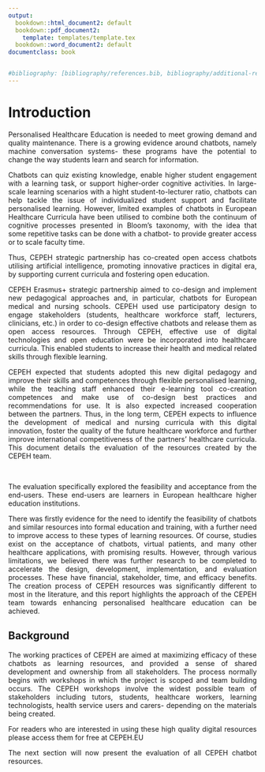```yaml
---
output:
  bookdown::html_document2: default
  bookdown::pdf_document2:
    template: templates/template.tex
  bookdown::word_document2: default
documentclass: book


#bibliography: [bibliography/references.bib, bibliography/additional-references.bib]
---
```


<style>
body {
text-align: justify}
</style>

# Introduction {.unnumbered}

```{=tex}
\adjustmtc
\markboth{Introduction}{}
```
<!-- For PDF output, include these two LaTeX commands after unnumbered chapter headings, otherwise the mini table of contents and the running header will show the previous chapter -->

Personalised Healthcare Education is needed to meet growing demand and quality maintenance.
There is a growing evidence around chatbots, namely machine conversation systems- these programs have the potential to change the way students learn and search for information.

Chatbots can quiz existing knowledge, enable higher student engagement with a learning task, or support higher-order cognitive activities.
In large-scale learning scenarios with a hight student-to-lecturer ratio, chatbots can help tackle the issue of individualized student support and facilitate personalised learning.
However, limited examples of chatbots in European Healthcare Curricula have been utilised to combine both the continuum of cognitive processes presented in Bloom's taxonomy, with the idea that some repetitive tasks can be done with a chatbot- to provide greater access or to scale faculty time.

Thus, CEPEH strategic partnership has co-created open access chatbots utilising artificial intelligence, promoting innovative practices in digital era, by supporting current curricula and fostering open education.<br>

CEPEH Erasmus+ strategic partnership aimed to co-design and implement new pedagogical approaches and, in particular, chatbots for European medical and nursing schools.
CEPEH used use participatory design to engage stakeholders (students, healthcare workforce staff, lecturers, clinicians, etc.) in order to co-design effective chatbots and release them as open access resources.
Through CEPEH, effective use of digital technologies and open education were be incorporated into healthcare curricula.
This enabled students to increase their health and medical related skills through flexible learning.

CEPEH expected that students adopted this new digital pedagogy and improve their skills and competences through flexible personalised learning, while the teaching staff enhanced their e-learning tool co-creation competences and make use of co-design best practices and recommendations for use.
It is also expected increased cooperation between the partners.
Thus, in the long term, CEPEH expects to influence the development of medical and nursing curricula with this digital innovation, foster the quality of the future healthcare workforce and further improve international competitiveness of the partners' healthcare curricula.
This document details the evaluation of the resources created by the CEPEH team.

<br>

The evaluation specifically explored the feasibility and acceptance from the end-users.
These end-users are learners in European healthcare higher education institutions.

There was firstly evidence for the need to identify the feasibility of chatbots and similar resources into formal education and training, with a further need to improve access to these types of learning resources.
Of course, studies exist on the acceptance of chatbots, virtual patients, and many other healthcare applications, with promising results.
However, through various limitations, we believed there was further research to be completed to accelerate the design, development, implementation, and evaluation processes.
These have financial, stakeholder, time, and efficacy benefits.
The creation process of CEPEH resources was significantly different to most in the literature, and this report highlights the approach of the CEPEH team towards enhancing personalised healthcare education can be achieved.



## Background {#sec-background .unnumbered}

The working practices of CEPEH are aimed at maximizing efficacy of these chatbots as learning resources, and provided a sense of shared development and ownership from all stakeholders.
The process normally begins with workshops in which the project is scoped and team building occurs.
The CEPEH workshops involve the widest possible team of stakeholders including tutors, students, healthcare workers, learning technologists, health service users and carers- depending on the materials being created.

For readers who are interested in using these high quality digital resources please access them for free at CEPEH.EU



The next section will now present the evaluation of all CEPEH chatbot resources.
